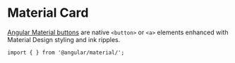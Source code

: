 
<Meta title="Components/Card/Overview" />

# Material Card

[Angular Material buttons](https://material.angular.io/components/button/api) are native `<button>` or `<a>` elements enhanced with Material Design styling and ink ripples. <br />

`import { } from '@angular/material/';`

```

```
